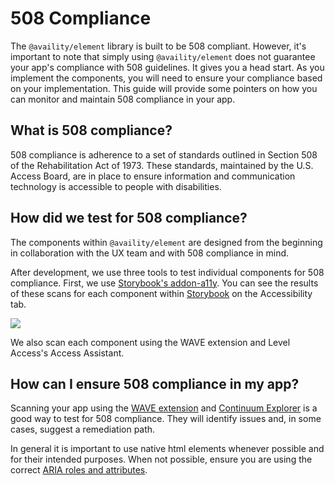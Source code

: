 
<Meta title="508 Compliance" />

# 508 Compliance

The `@availity/element` library is built to be 508 compliant. However,
it's important to note that simply using `@availity/element` does not
guarantee your app's compliance with 508 guidelines. It gives you a
head start. As you implement the components, you will need to ensure your
compliance based on your implementation. This guide will provide some
pointers on how you can monitor and maintain 508 compliance in your app.

## What is 508 compliance?

508 compliance is adherence to a set of standards outlined in Section 508
of the Rehabilitation Act of 1973. These standards, maintained by the
U.S. Access Board, are in place to ensure information and communication
technology is accessible to people with disabilities.

## How did we test for 508 compliance?

The components within `@availity/element` are designed from the beginning
in collaboration with the UX team and with 508 compliance in mind.

After development, we use three tools to test individual components for 508
compliance. First, we use [Storybook's addon-a11y](https://storybook.js.org/addons/@storybook/addon-a11y).
You can see the results of these scans for each component within [Storybook](https://availity.github.io/element/?path=/docs/element--docs)
on the Accessibility tab.

<img src={storybook_accessibility} />

We also scan each component using the WAVE extension and Level Access's Access Assistant.

## How can I ensure 508 compliance in my app?

Scanning your app using the [WAVE extension](https://chromewebstore.google.com/detail/wave-evaluation-tool/jbbplnpkjmmeebjpijfedlgcdilocofh)
and [Continuum Explorer](https://chromewebstore.google.com/detail/continuum-explorer/pgkgokkkoamjdmbnegbedepbhbgecplj)
is a good way to test for 508 compliance. They will identify issues and,
in some cases, suggest a remediation path.

In general it is important to use native html elements whenever possible
and for their intended purposes. When not possible, ensure you are using
the correct [ARIA roles and attributes](https://developer.mozilla.org/en-US/docs/Web/Accessibility/ARIA).
